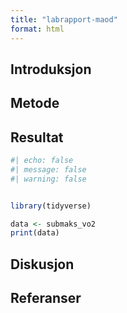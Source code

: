 ```yaml
---
title: "labrapport-maod"
format: html
---
```


## Introduksjon


## Metode


## Resultat

```r
#| echo: false
#| message: false
#| warning: false


library(tidyverse)

data <- submaks_vo2
print(data)
```


## Diskusjon
 

## Referanser


